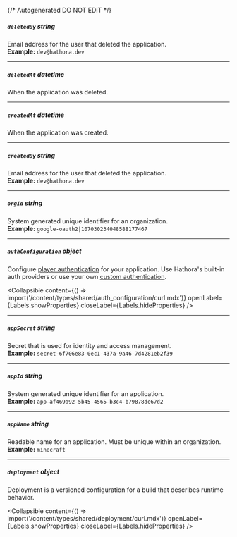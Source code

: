 {/* Autogenerated DO NOT EDIT  */}

##### `deletedBy` _string_
Email address for the user that deleted the application.
<br/>
**Example:** `dev@hathora.dev`

---
##### `deletedAt` _datetime_
When the application was deleted.

---
##### `createdAt` _datetime_
When the application was created.

---
##### `createdBy` _string_
Email address for the user that deleted the application.
<br/>
**Example:** `dev@hathora.dev`

---
##### `orgId` _string_
System generated unique identifier for an organization.
<br/>
**Example:** `google-oauth2|107030234048588177467`

---
##### `authConfiguration` _object_
Configure [player authentication](https://hathora.dev/docs/lobbies\-and\-matchmaking/auth\-service) for your application. Use Hathora's built\-in auth providers or use your own [custom authentication](https://hathora.dev/docs/lobbies\-and\-matchmaking/auth\-service\#custom\-auth\-provider).

<Collapsible content={() => import('/content/types/shared/auth_configuration/curl.mdx')} openLabel={Labels.showProperties} closeLabel={Labels.hideProperties} />


---
##### `appSecret` _string_
Secret that is used for identity and access management.
<br/>
**Example:** `secret-6f706e83-0ec1-437a-9a46-7d4281eb2f39`

---
##### `appId` _string_
System generated unique identifier for an application.
<br/>
**Example:** `app-af469a92-5b45-4565-b3c4-b79878de67d2`

---
##### `appName` _string_
Readable name for an application. Must be unique within an organization.
<br/>
**Example:** `minecraft`

---
##### `deployment` _object_
Deployment is a versioned configuration for a build that describes runtime behavior.

<Collapsible content={() => import('/content/types/shared/deployment/curl.mdx')} openLabel={Labels.showProperties} closeLabel={Labels.hideProperties} />



